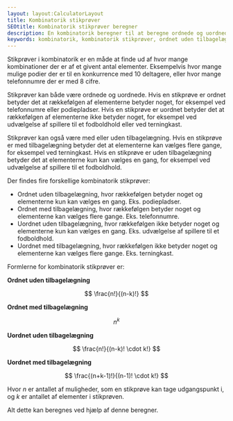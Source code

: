 ```yaml
---
layout: layout:CalculatorLayout
title: Kombinatorik stikprøver
SEOtitle: Kombinatorik stikprøver beregner
description: En kombinatorik beregner til at beregne ordnede og uordnede stikprøver med og uden tilbagelægning
keywords: kombinatorik, kombinatorik stikprøver, ordnet uden tilbagelægning, ordnet med tilbagelægning, uordnet uden tilbagelægning, uordnet med tilbagelægning, beregn stikprøver kombinatorik
---
```



Stikprøver i kombinatorik er en måde at finde ud af hvor mange kombinationer der er af et givent antal elementer. Eksempelvis hvor mange mulige podier der er til en konkurrence med 10 deltagere, eller hvor mange telefonnumre der er med 8 cifre.

Stikprøver kan både være ordnede og uordnede. Hvis en stikprøve er ordnet betyder det at rækkefølgen af elementerne betyder noget, for eksempel ved telefonnumre eller podiepladser. Hvis en stikprøve er uordnet betyder det at rækkefølgen af elementerne ikke betyder noget, for eksempel ved udvælgelse af spillere til et fodboldhold eller ved terningkast.

Stikprøver kan også være med eller uden tilbagelægning. Hvis en stikprøve er med tilbagelægning betyder det at elementerne kan vælges flere gange, for eksempel ved terningkast. Hvis en stikprøve er uden tilbagelægning betyder det at elementerne kun kan vælges en gang, for eksempel ved udvælgelse af spillere til et fodboldhold.

Der findes fire forskellige kombinatorik stikprøver:

- Ordnet uden tilbagelægning, hvor rækkefølgen betyder noget og elementerne kun kan vælges en gang. Eks. podiepladser.
- Ordnet med tilbagelægning, hvor rækkefølgen betyder noget og elementerne kan vælges flere gange. Eks. telefonnumre.
- Uordnet uden tilbagelægning, hvor rækkefølgen ikke betyder noget og elementerne kun kan vælges en gang. Eks. udvælgelse af spillere til et fodboldhold.
- Uordnet med tilbagelægning, hvor rækkefølgen ikke betyder noget og elementerne kan vælges flere gange. Eks. terningkast.

Formlerne for kombinatorik stikprøver er:

**Ordnet uden tilbagelægning**

$$
\frac{n!}{(n-k)!}
$$

**Ordnet med tilbagelægning**

$$
n^k
$$

**Uordnet uden tilbagelægning**

$$
\frac{n!}{(n-k)! \cdot k!}
$$

**Uordnet med tilbagelægning**

$$
\frac{(n+k-1)!}{(n-1)! \cdot k!}
$$

Hvor $n$ er antallet af muligheder, som en stikprøve kan tage udgangspunkt i, og $k$ er antallet af elementer i stikprøven.

Alt dette kan beregnes ved hjælp af denne beregner.

<Calculator client:only />
